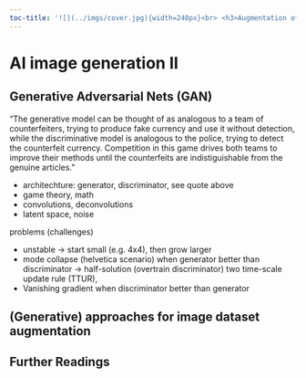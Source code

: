 ```yaml
---
toc-title: '![](../imgs/cover.jpg){width=240px}<br> <h3>Augmentation of image datasets</h3>'
---
```


# AI image generation II {#sec-GANS}

## Generative Adversarial Nets (GAN)

"The generative model can be thought of as analogous to a team of counterfeiters,
trying to produce fake currency and use it without detection, while the discriminative model is
analogous to the police, trying to detect the counterfeit currency. Competition in this game drives
both teams to improve their methods until the counterfeits are indistiguishable from the genuine
articles."

- architechture: generator, discriminator, see quote above
- game theory, math
- convolutions, deconvolutions
- latent space, noise

problems (challenges)

- unstable -> start small (e.g. 4x4), then grow larger
- mode collapse (helvetica scenario) when generator better than discriminator -> half-solution (overtrain discriminator) two time-scale update rule (TTUR), 
- Vanishing gradient when discriminator better than generator



## (Generative) approaches for image dataset augmentation

## Further Readings

